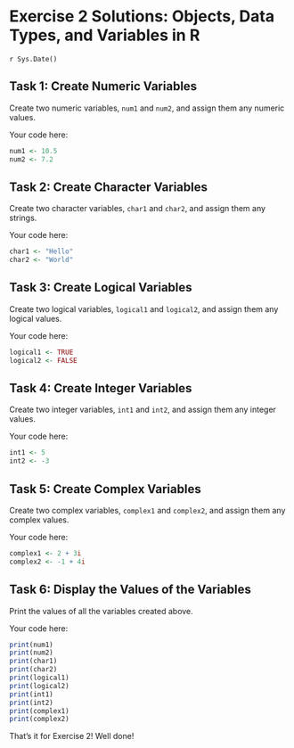 # Exercise 2 Solutions: Objects, Data Types, and Variables in R
`r Sys.Date()`


## Task 1: Create Numeric Variables

Create two numeric variables, `num1` and `num2`, and assign them any numeric
values.

Your code here:

```r
num1 <- 10.5
num2 <- 7.2
```

## Task 2: Create Character Variables

Create two character variables, `char1` and `char2`, and assign them any
strings.

Your code here:

```r
char1 <- "Hello"
char2 <- "World"
```

## Task 3: Create Logical Variables

Create two logical variables, `logical1` and `logical2`, and assign them any
logical values.

Your code here:

```r
logical1 <- TRUE
logical2 <- FALSE
```

## Task 4: Create Integer Variables

Create two integer variables, `int1` and `int2`, and assign them any integer
values.

Your code here:

```r
int1 <- 5
int2 <- -3
```

## Task 5: Create Complex Variables

Create two complex variables, `complex1` and `complex2`, and assign them any
complex values.

Your code here:

```r
complex1 <- 2 + 3i
complex2 <- -1 + 4i
```

## Task 6: Display the Values of the Variables

Print the values of all the variables created above.

Your code here:

```r
print(num1)
print(num2)
print(char1)
print(char2)
print(logical1)
print(logical2)
print(int1)
print(int2)
print(complex1)
print(complex2)
```

That's it for Exercise 2! Well done!
